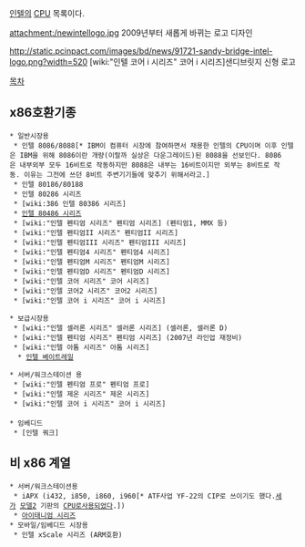 [[인텔]]의 [[CPU]] 목록이다.

attachment:/newintellogo.jpg
2009년부터 새롭게 바뀌는 로고 디자인

http://static.pcinpact.com/images/bd/news/91721-sandy-bridge-intel-logo.png?width=520
[wiki:"인텔 코어 i 시리즈" 코어 i 시리즈]샌디브릿지 신형 로고

[[목차]]

== x86호환기종 ==
 * 일반시장용
  * 인텔 8086/8088[* IBM이 컴퓨터 시장에 참여하면서 채용한 인텔의 CPU이며 이후 인텔은 IBM을 위해 8086이란 개량(이랄까 실상은 다운그레이드)된 8088을 선보인다. 8086은 내부외부 모두 16비트로 작동하지만 8088은 내부는 16비트이지만 외부는 8비트로 작동. 이유는 그전에 쓰던 8비트 주변기기들에 맞추기 위해서라고.]
  * 인텔 80186/80188
  * 인텔 80286 시리즈
  * [wiki:386 인텔 80386 시리즈]
  * [[인텔 80486 시리즈]]
  * [wiki:"인텔 펜티엄 시리즈" 펜티엄 시리즈] (펜티엄1, MMX 등)
  * [wiki:"인텔 펜티엄II 시리즈" 펜티엄II 시리즈]
  * [wiki:"인텔 펜티엄III 시리즈" 펜티엄III 시리즈]
  * [wiki:"인텔 펜티엄4 시리즈" 펜티엄4 시리즈]
  * [wiki:"인텔 펜티엄M 시리즈" 펜티엄M 시리즈]
  * [wiki:"인텔 펜티엄D 시리즈" 펜티엄D 시리즈]
  * [wiki:"인텔 코어 시리즈" 코어 시리즈]
  * [wiki:"인텔 코어2 시리즈" 코어2 시리즈]
  * [wiki:"인텔 코어 i 시리즈" 코어 i 시리즈]

 * 보급시장용
  * [wiki:"인텔 셀러론 시리즈" 셀러론 시리즈] (셀러론, 셀러론 D)
  * [wiki:"인텔 펜티엄 시리즈" 펜티엄 시리즈] (2007년 라인업 재정비)
  * [wiki:"인텔 아톰 시리즈" 아톰 시리즈]
   * [[인텔 베이트레일]]

 * 서버/워크스테이션 용
  * [wiki:"인텔 펜티엄 프로" 펜티엄 프로]
  * [wiki:"인텔 제온 시리즈" 제온 시리즈]
  * [wiki:"인텔 코어 i 시리즈" 코어 i 시리즈]
 
 * 임베디드
  * [인텔 쿼크]
== 비 x86 계열 ==
 * 서버/워크스테이션용
  * iAPX (i432, i850, i860, i960[* ATF사업 YF-22의 CIP로 쓰이기도 했다.[[세가]] [[모델2]] 기판의 [[CPU]]로사용되었다.])
  * [[아이태니엄 시리즈]]
 * 모바일/임베디드 시장용
  * 인텔 xScale 시리즈 (ARM호환)
